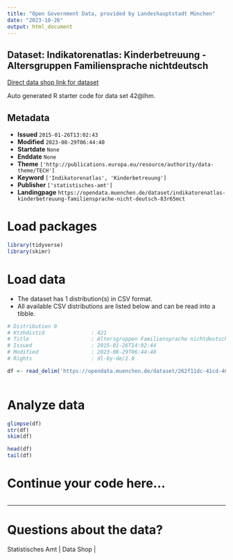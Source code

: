 ```yaml
---
title: "Open Government Data, provided by Landeshauptstadt München"
date: "2023-10-26"
output: html_document
---
```


## Dataset: Indikatorenatlas: Kinderbetreuung - Altersgruppen Familiensprache nichtdeutsch

[Direct data shop link for dataset](https://opendata.muenchen.de/dataset/indikatorenatlas-kinderbetreuung-familiensprache-nicht-deutsch-83r65mct)

Auto generated R starter code for data set 42@lhm.

## Metadata

- **Issued** `2015-01-26T13:02:43`
- **Modified** `2023-08-29T06:44:40`
- **Startdate** `None`
- **Enddate** `None`
- **Theme** `['http://publications.europa.eu/resource/authority/data-theme/TECH']`
- **Keyword** `['Indikatorenatlas', 'Kinderbetreuung']`
- **Publisher** `['statistisches-amt']`
- **Landingpage** `https://opendata.muenchen.de/dataset/indikatorenatlas-kinderbetreuung-familiensprache-nicht-deutsch-83r65mct`


# Load packages

```r

library(tidyverse)
library(skimr)

```

# Load data

-   The dataset has 1 distribution(s) in CSV format.
-   All available CSV distributions are listed below and can be read into a tibble.

```r

# Distribution 0
# Ktzhdistid               : 421
# Title                    : Altersgruppen Familiensprache nichtdeutsch
# Issued                   : 2015-01-26T14:02:44
# Modified                 : 2023-08-29T06:44:40
# Rights                   : dl-by-de/2.0

df <- read_delim('https://opendata.muenchen.de/dataset/262f11dc-41cd-4609-9b86-4f0684224aab/resource/9f489d4f-3416-4c1a-b559-0d3ca83cc91c/download/indikat_kinderbetreuung_altersgruppen_familiensprache_nichtdeutsch_280823.csv')



```

# Analyze data

```r

glimpse(df)
str(df)
skim(df)

head(df)
tail(df)

```

# Continue your code here...

```r

```

------------------------------------------------------------------------

# Questions about the data?

Statistisches Amt | Data Shop | 
